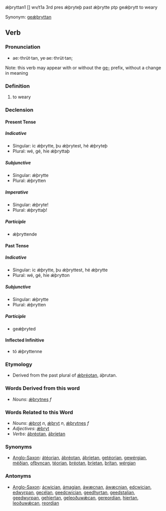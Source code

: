 ǽþryttan1 [] wv/t1a 3rd pres ǽþryteþ past ǽþrytte ptp geǽþrytt to weary

Synonym: [[geǽþryttan]]

==Verb==

===Pronunciation===
*ae:·thrüt·tan, ye·ae:·thrüt·tan;

Note: this verb may appear with or without the [[ge-]] prefix, without a change in meaning

===Definition===
# to weary

===Declension===

====Present Tense====

=====Indicative=====
*Singular: ic ǽþrytte, þu ǽþrytest, hé ǽþryteþ
*Plural: wé, gé, híe ǽþryttaþ

=====Subjunctive=====
*Singular: ǽþrytte
*Plural: ǽþrytten

=====Imperative=====
*Singular: ǽþryte!
*Plural: ǽþryttaþ!

=====Participle=====
*ǽþryttende

====Past Tense====

=====Indicative=====
*Singular: ic ǽþrytte, þu ǽþryttest, hé ǽþrytte
*Plural: wé, gé, híe ǽþrytton

=====Subjunctive=====
*Singular: ǽþrytte
*Plural: ǽþrytten

=====Participle=====
*geǽþryted

====Inflected Infinitive====
*tó ǽþryttenne

===Etymology===
*Derived from the past plural of [[ǽþréotan]], áþrutan.

===Words Derived from this word===
*''Nouns'': [[ǽþrytnes]] ''f''

===Words Related to this Word===
*''Nouns'': [[ǽþrot]] ''n'', [[ǽþryt]] ''n'', [[ǽþrytnes]] ''f''
*''Adjectives'': [[ǽþryt]]
*''Verbs'': [[áþréotan]], [[áþríetan]]

===Synonyms===
*[[Anglo-Saxon]]: [[átéorian]], [[áþréotan]], [[áþríetan]], [[getéorian]], [[gewérgian]], [[méðian]], [[ofþyncan]], [[téorian]], [[þréotan]], [[þríetan]], [[þrítan]], [[wérgian]]

===Antonyms===
*[[Anglo-Saxon]]: [[ácwician]], [[ámagian]], [[áwæcnan]], [[áwæcnian]], [[edcwician]], [[edwyrpan]], [[gecélan]], [[geedcwician]], [[geedhyrtan]], [[geedstalian]], [[geedwyrpan]], [[gehiertan]], [[geleoðuwǽcan]], [[gereordian]], [[hiertan]], [[leoðuwǽcan]], [[reordian]]